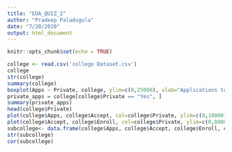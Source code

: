```yaml
---
title: "EDA_QUIZ_2"
author: "Pradeep Paladugula"
date: "7/20/2020"
output: html_document
---
```


```r
knitr::opts_chunk$set(echo = TRUE)
```

```r
college <- read.csv('college Dataset.csv')
college
str(college)
summary(college)
boxplot(Apps ~ Private, college, ylim=c(0,25000), xlab="Applications to Private Schools (Yes/No)")
private_apps = college[college$Private == "Yes", ] 
summary(private_apps)
head(college$Private)
plot(college$Apps, college$Accept, col=college$Private, ylim=c(0,10000), xlim=c(0,15000))
plot(college$Accept, college$Enroll, col=college$Private, ylim=c(0,8000), xlim=c(0,15000))
subcollege<- data.frame(college$Apps, college$Accept, college$Enroll, college$Top10perc, college$Outstate)
str(subcollege)
cor(subcollege)
```